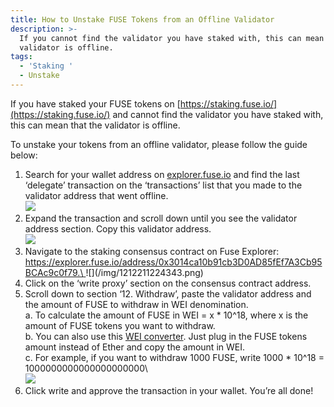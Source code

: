 ```yaml
---
title: How to Unstake FUSE Tokens from an Offline Validator
description: >-
  If you cannot find the validator you have staked with, this can mean that the
  validator is offline.
tags:
  - 'Staking '
  - Unstake
---
```


If you have staked your FUSE tokens on [https://staking.fuse.io/](https://staking.fuse.io/) and cannot find the validator you have staked with, this can mean that the validator is offline.

To unstake your tokens from an offline validator, please follow the guide below:

1. Search for your wallet address on [explorer.fuse.io](http://explorer.fuse.io) and find the last ‘delegate’ transaction on the ‘transactions’ list that you made to the validator address that went offline.\
   ![](/img/12312312313.png)
2. Expand the transaction and scroll down until you see the validator address section. Copy this validator address.\
   ![](/img/4444334343.png)
3. Navigate to the staking consensus contract on Fuse Explorer: [https://explorer.fuse.io/address/0x3014ca10b91cb3D0AD85fEf7A3Cb95BCAc9c0f79.\
   ](https://explorer.fuse.io/address/0x3014ca10b91cb3D0AD85fEf7A3Cb95BCAc9c0f79.)![](/img/1212211224343.png)
4. Click on the ‘write proxy’ section on the consensus contract address.
5. Scroll down to section ‘12. Withdraw’, paste the validator address and the amount of FUSE to withdraw in WEI denomination.<br />
   a. To calculate the amount of FUSE in WEI = x \* 10^18, where x is the amount of FUSE tokens you want to withdraw.<br />
   b. You can also use this [WEI converter](https://eth-converter.com/). Just plug in the FUSE tokens amount instead of Ether and copy the amount in WEI.<br />
   c. For example, if you want to withdraw 1000 FUSE, write 1000 \* 10^18 = 1000000000000000000000\ <br />
   ![](/img/928346752364.png)
6. Click write and approve the transaction in your wallet. You’re all done!
